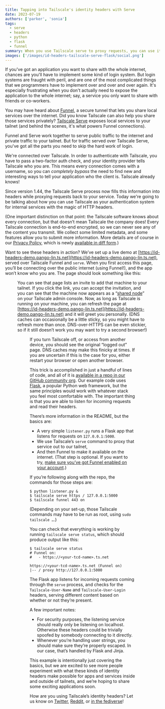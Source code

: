 ```yaml
---
title: Tapping into Tailscale's identity headers with Serve
date: 2023-07-19
authors: ['parker', 'sonia']
tags:
  - serve
  - headers
  - python
  - flask
  - funnel
summary: When you use Tailscale serve to proxy requests, you can use its identity headers to change what content you serve.
images: ['/images/id-headers-tailscale-serve-flask/social.png']
---
```


If you've got an application you want to share with the whole internet, chances are you'll have to implement some kind of login system. But login systems are fraught with peril, and are one of the most complicated things that we programmers have to implement over and over and over again. It's especially frustrating when you don't actually need to expose the application to the whole internet; say, a service you only want to share with friends or co-workers.

You may have heard about [Funnel](https://tailscale.com/kb/1247/funnel-serve-use-cases/), a secure tunnel that lets you share local services over the internet. Did you know Tailscale can also help you share those services privately? [Tailscale Serve](https://tailscale.com/kb/1242/tailscale-serve/) exposes local services to your tailnet (and behind the scenes, it's what powers Funnel connections).

Funnel and Serve work together to serve public traffic to the internet and private traffic to your tailnet. But for traffic served over Tailscale Serve, you've got all the parts you need to skip the hard work of login.

We're connected over Tailscale. In order to authenticate with Tailscale, you have to pass a two-factor auth check, and your identity provider tells Tailscale who you are. This means every connection comes with a username, so you can _completely bypass_ the need to find new and interesting ways to tell your application who the client is. Tailscale already knows!

Since version 1.44, the Tailscale Serve process now fills this information into headers while proxying requests back to your service. Today we're going to be talking about how you can use Tailscale as your authentication system for internal services with the magic of HTTP headers.

(One important distinction on that point: the Tailscale software knows about every connection, but that doesn’t mean Tailscale the company does! Every Tailscale connection is end-to-end encrypted, so we can never see any of the content you transmit. We collect some limited metadata, and some features allow you to submit more information. More details are of course in our [Privacy Policy](https://tailscale.com/privacy-policy/), which is newly [available in diff form](https://tailscale.com/blog/subscribe-terms/).)

Want to see these headers in action? We’ve set up a live demo at [https://id-headers-demo.pango-lin.ts.net](https://id-headers-demo.pango-lin.ts.net), served over Tailscale Funnel and `serve`. When you first access this page, you’ll be connecting over the public internet (using Funnel!), and the app won’t know who you are. The page should look something like this:

<Figure
  src="/images/id-headers-tailscale-serve-flask/funnel-view.png"
  width={872}
  height={443}
  alt={`A friendly emoji cowboy greets the unknown browser.`}
/>

You can see that page lists an invite to add that machine to your tailnet. If you click the link, you can accept the invitation, and you can see that the machine now appears as a “[shared node](https://tailscale.com/kb/1084/sharing/)” on your Tailscale admin console. Now, as long as Tailscale is running on your machine, you can refresh the page at [https://id-headers-demo.pango-lin.ts.net](https://id-headers-demo.pango-lin.ts.net) and it will greet you personally. (DNS caches can occasionally be a little sticky, so you might have to refresh more than once. DNS-over-HTTPS can be even stickier, so if it still doesn’t work you may want to try a second browser!)

<Figure
  src="/images/id-headers-tailscale-serve-flask/tailnet-view.png"
  width={880}
  height={375}
  alt={`A new greeting acknowledges the browser by their Tailscale log-in name.`}
/>

If you turn Tailscale off, or access from another device, you should see the original “logged out” page. DNS caches may make this finicky at times. If you are uncertain if this is the case for you, either restart your browser or open another browser.

This trick is accomplished in just a handful of lines of code, and all of it is [available in a repo in our GitHub community org](https://github.com/tailscale-dev/id-headers-demo). Our example code uses [Flask](https://flask.palletsprojects.com/), a popular Python web framework, but the same principles would work with whatever stack you feel most comfortable with. The important thing is that you are able to listen for incoming requests and read their headers.

There’s more information in the README, but the basics are:

- A very simple `listener.py` runs a Flask app that listens for requests on `127.0.0.1:5000`.
- We use Tailscale’s `serve` command to proxy that service out to our tailnet,
- And then Funnel to make it available on the internet. (That step is optional. If you want to try, [make sure you’ve got Funnel enabled on your account](https://tailscale.com/kb/1223/tailscale-funnel/#setup).)

If you’re following along with the repo, the commands for those steps are:

```
$ python listener.py &
$ tailscale serve https / 127.0.0.1:5000
$ tailscale funnel 443 on
```

(Depending on your set-up, those Tailscale commands may have to be run as root, using `sudo tailscale …`.)

You can check that everything is working by running `tailscale serve status`, which should produce output like this:

```
$ tailscale serve status
# Funnel on:
# 	- https://<your-tcd-name>.ts.net

https://<your-tcd-name>.ts.net (Funnel on)
|-- / proxy http://127.0.0.1:5000
```

The Flask app listens for incoming requests coming through the `serve` process, and checks for the `Tailscale-User-Name` and `Tailscale-User-Login` headers, serving different content based on whether or not they’re present.

A few important notes:

- For security purposes, the listening service should really only be listening on localhost. Otherwise these headers could be trivially spoofed by somebody connecting to it directly.
- Whenever you’re handling user strings, you should make sure they’re properly escaped. In our case, that’s handled by Flask and Jinja.

This example is intentionally just covering the basics, but we are excited to see more people experiment with what these kinds of identity headers make possible for apps and services inside and outside of tailnets, and we’re hoping to share some exciting applications soon.

How are you using Tailscale’s identity headers? Let us know on [Twitter](https://twitter.com/tailscale), [Reddit](https://www.reddit.com/r/Tailscale/), or [in the fediverse](https://hachyderm.io/@tailscale)!
